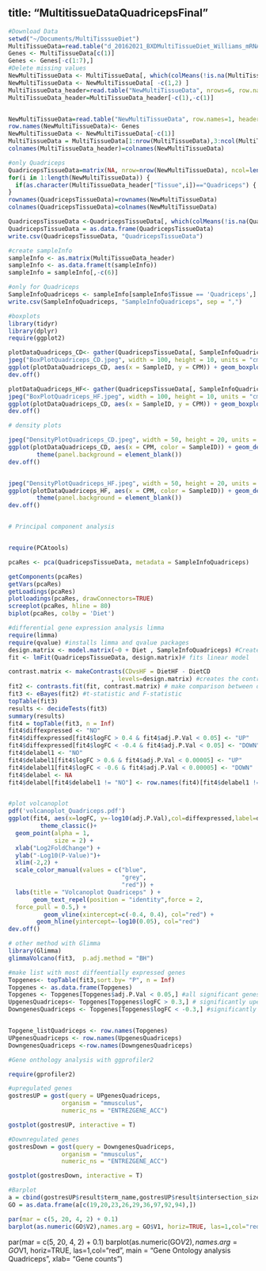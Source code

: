 title: "MultitissueDataQuadricepsFinal"
---

```r
#Download Data
setwd("~/Documents/MultiTisssueDiet")
MultiTissueData=read.table("d_20162021_BXDMultiTissueDiet_Williams_mRNA_DATA.csv", row.names=1, header=F, skip= 2,sep=",", na.strings="")
Genes <- MultiTissueData[c(1)]
Genes <- Genes[-c(1:7),]
#Delete missing values 
NewMultiTissueData <- MultiTissueData[, which(colMeans(!is.na(MultiTissueData)) > 0.5)]
NewMultiTissueData <- NewMultiTissueData[ -c(1,2) ]
MultiTissueData_header=read.table("NewMultiTissueData", nrows=6, row.names=1, header=T, sep=",")
MultiTissueData_header=MultiTissueData_header[-c(1),-c(1)]


NewMultiTissueData=read.table("NewMultiTissueData", row.names=1, header=T,  na.strings="", sep=",", skip=7, stringsAsFactors=FALSE)
row.names(NewMultiTissueData)<- Genes
NewMultiTissueData <- NewMultiTissueData[-c(1)]
MultiTissueData = MultiTissueData[1:nrow(MultiTissueData),3:ncol(MultiTissueData)] 
colnames(MultiTissueData_header)=colnames(NewMultiTissueData)

```

```r
#only Quadriceps
QuadricepsTissueData=matrix(NA, nrow=nrow(NewMultiTissueData), ncol=length(NewMultiTissueData))
for(i in 1:length(NewMultiTissueData)) {
  if(as.character(MultiTissueData_header["Tissue",i])=="Quadriceps") { QuadricepsTissueData[,i]=as.numeric(as.character(NewMultiTissueData[,i]))	}
} 
rownames(QuadricepsTissueData)=rownames(NewMultiTissueData)
colnames(QuadricepsTissueData)=colnames(NewMultiTissueData)

QuadricepsTissueData <-QuadricepsTissueData[, which(colMeans(!is.na(QuadricepsTissueData)) > 0.5)]
QuadricepsTissueData = as.data.frame(QuadricepsTissueData)  
write.csv(QuadricepsTissueData, "QuadricepsTissueData")

```

```r
#create sampleInfo
sampleInfo <- as.matrix(MultiTissueData_header)
sampleInfo <- as.data.frame(t(sampleInfo))
sampleInfo = sampleInfo[,-c(6)]

#only for Quadriceps
SampleInfoQuadriceps <- sampleInfo[sampleInfo$Tissue == 'Quadriceps',]
write.csv(SampleInfoQuadriceps, "SampleInfoQuadriceps", sep = ",")
```

```r

#boxplots
library(tidyr)
library(dplyr)
require(ggplot2)

plotDataQuadriceps_CD<- gather(QuadricepsTissueData[, SampleInfoQuadriceps$Diet == "CD"], key = "SampleID", value = "CPM")
jpeg("BoxPlotQuadriceps_CD.jpeg", width = 100, height = 10, units = "cm", res = 100) 
ggplot(plotDataQuadriceps_CD, aes(x = SampleID, y = CPM)) + geom_boxplot() + theme_classic()
dev.off()

plotDataQuadriceps_HF<- gather(QuadricepsTissueData[, SampleInfoQuadriceps$Diet == "HF"], key = "SampleID", value = "CPM")
jpeg("BoxPlotQuadriceps_HF.jpeg", width = 100, height = 10, units = "cm", res = 100) 
ggplot(plotDataQuadriceps_CD, aes(x = SampleID, y = CPM)) + geom_boxplot() + theme_classic()
dev.off()

```
```r
# density plots

jpeg("DensityPlotQuadriceps_CD.jpeg", width = 50, height = 20, units = "cm", res = 100) 
ggplot(plotDataQuadriceps_CD, aes(x = CPM, color = SampleID)) + geom_density(alpha = 0.2) + 
        theme(panel.background = element_blank())
dev.off()


jpeg("DensityPlotQuadriceps_HF.jpeg", width = 50, height = 20, units = "cm", res = 100) 
ggplot(plotDataQuadriceps_HF, aes(x = CPM, color = SampleID)) + geom_density(alpha = 0.2) + 
        theme(panel.background = element_blank())
dev.off()



```
```r
# Principal component analysis 


require(PCAtools)

pcaRes <- pca(QuadricepsTissueData, metadata = SampleInfoQuadriceps)

getComponents(pcaRes)
getVars(pcaRes)
getLoadings(pcaRes)
plotloadings(pcaRes, drawConnectors=TRUE)
screeplot(pcaRes, hline = 80)
biplot(pcaRes, colby = 'Diet')


```


```r
#differential gene expression analysis limma
require(limma)
require(qvalue) #installs limma and qvalue packages
design.matrix <- model.matrix(~0 + Diet , SampleInfoQuadriceps) #Creates the design matrix
fit <- lmFit(QuadricepsTissueData, design.matrix)# fits linear model

contrast.matrix <- makeContrasts(CDvsHF = DietHF - DietCD
                             , levels=design.matrix) #creates the contrast matrix
fit2 <- contrasts.fit(fit, contrast.matrix) # make comparison between diets
fit3 <- eBayes(fit2) #t-statistic and F-statistic
topTable(fit3)
results <- decideTests(fit3)
summary(results)
fit4 = topTable(fit3, n = Inf)
fit4$diffexpressed <- "NO"
fit4$diffexpressed[fit4$logFC > 0.4 & fit4$adj.P.Val < 0.05] <- "UP"
fit4$diffexpressed[fit4$logFC < -0.4 & fit4$adj.P.Val < 0.05] <- "DOWN"
fit4$delabel1 <- "NO"
fit4$delabel1[fit4$logFC > 0.6 & fit4$adj.P.Val < 0.00005] <- "UP"
fit4$delabel1[fit4$logFC < -0.6 & fit4$adj.P.Val < 0.00005] <- "DOWN"
fit4$delabel <- NA
fit4$delabel[fit4$delabel1 != "NO"] <- row.names(fit4)[fit4$delabel1 != "NO"]


#plot volcanoplot
pdf('volcanoplot_Quadriceps.pdf')
ggplot(fit4, aes(x=logFC, y=-log10(adj.P.Val),col=diffexpressed,label=delabel)) +
         theme_classic()+
  geom_point(alpha = 1,
             size = 2) +
  xlab("Log2FoldChange") +
  ylab("-Log10(P-Value)")+
  xlim(-2,2) +
  scale_color_manual(values = c("blue",
                                "grey",
                                "red")) + 
  labs(title = "Volcanoplot Quadriceps" ) +
       geom_text_repel(position = "identity",force = 2,
  force_pull = 0.5,) +
          geom_vline(xintercept=c(-0.4, 0.4), col="red") +
        geom_hline(yintercept=-log10(0.05), col="red")
dev.off()

# other method with Glimma
library(Glimma)
glimmaVolcano(fit3,  p.adj.method = "BH")
```

```r
#make list with most diffeentially expressed genes
Topgenes<- topTable(fit3,sort.by= "P", n = Inf) 
Topgenes <- as.data.frame(Topgenes)
Topgenes <- Topgenes[Topgenes$adj.P.Val < 0.05,] #all significant genes
UpgenesQuadriceps<- Topgenes[Topgenes$logFC > 0.3,] # significantly uperculated genes
DowngenesQuadriceps <- Topgenes[Topgenes$logFC < -0.3,] #significantly downregulated genes


Topgene_listQuadriceps <- row.names(Topgenes)
UPgenesQuadriceps <- row.names(UpgenesQuadriceps)
DowngenesQuadriceps <-row.names(DowngenesQuadriceps)

#Gene onthology analysis with ggprofiler2

require(gprofiler2)

#upregulated genes
gostresUP = gost(query = UPgenesQuadriceps,
               organism = "mmusculus",
               numeric_ns = "ENTREZGENE_ACC")

gostplot(gostresUP, interactive = T)

#Downregulated genes
gostresDown = gost(query = DowngenesQuadriceps,
               organism = "mmusculus",
               numeric_ns = "ENTREZGENE_ACC")

gostplot(gostresDown, interactive = T)

#Barplot
a = cbind(gostresUP$result$term_name,gostresUP$result$intersection_size)
GO = as.data.frame(a[c(19,20,23,26,29,36,97,92,94),])

par(mar = c(5, 20, 4, 2) + 0.1)
barplot(as.numeric(GO$V2),names.arg = GO$V1, horiz=TRUE, las=1,col="red", main = "Gene Ontology analysis Quadriceps", xlab= "Gene counts")

```
par(mar = c(5, 20, 4, 2) + 0.1)
barplot(as.numeric(GO$V2),names.arg = GO$V1, horiz=TRUE, las=1,col="red", main = "Gene Ontology analysis Quadriceps", xlab= "Gene counts")
